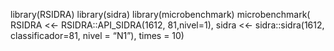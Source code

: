library(RSIDRA)
library(sidra)
library(microbenchmark)
microbenchmark(
  RSIDRA <<- RSIDRA::API_SIDRA(1612, 81,nivel=1),
  sidra <<- sidra::sidra(1612, classificador=81, nivel = "N1"),
  times = 10)

